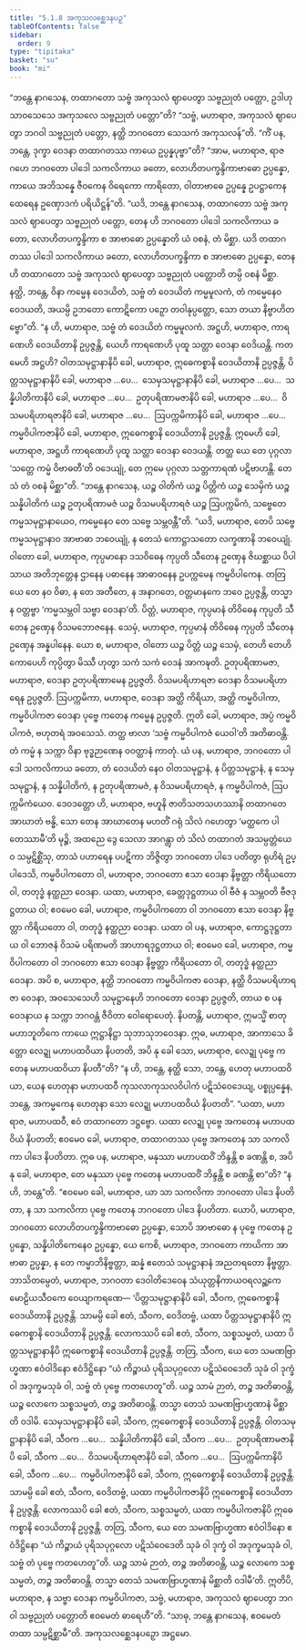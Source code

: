 ```yaml
---
title: "5.1.8 အကုသလစ္ဆေဒနပဉှ"
tableOfContents: false
sidebar:
  order: 9
type: "tipitaka"
basket: "su"
book: "mi"
---
```



<DynamicBreadcrumb />

<Division number="127" book="mi">

<Paragraph number="650" book="mi">
“ဘန္တေ နာဂသေန, တထာဂတော သဗ္ဗံ အကုသလံ ဈာပေတွာ သဗ္ဗညုတံ ပတ္တော, ဥဒါဟု သာဝသေသေ အကုသလေ သဗ္ဗညုတံ ပတ္တော”တိ? “သဗ္ဗံ, မဟာရာဇ, အကုသလံ ဈာပေတွာ ဘဂဝါ သဗ္ဗညုတံ ပတ္တော, နတ္ထိ ဘဂဝတော သေသကံ အကုသလန်”တိ.
</Paragraph>

<Paragraph number="651" book="mi">
“ကိံ ပန, ဘန္တေ, ဒုက္ခာ ဝေဒနာ တထာဂတဿ ကာယေ ဥပ္ပန္နပုဗ္ဗာ”တိ? “အာမ, မဟာရာဇ, ရာဇဂဟေ ဘဂဝတော ပါဒေါ သကလိကာယ ခတော, လောဟိတပက္ခန္ဒိကာဗာဓော ဥပ္ပန္နော, ကာယေ အဘိသန္နေ ဇီဝကေန ဝိရေကော ကာရိတော, ဝါတာဗာဓေ ဥပ္ပန္နေ ဥပဋ္ဌာကေန ထေရေန ဥဏှောဒကံ ပရိယိဋ္ဌန်”တိ.
</Paragraph>

<Paragraph number="652" book="mi">
“ယဒိ, ဘန္တေ နာဂသေန, တထာဂတော သဗ္ဗံ အကုသလံ ဈာပေတွာ သဗ္ဗညုတံ ပတ္တော, တေန ဟိ ဘဂဝတော ပါဒေါ သကလိကာယ ခတော, လောဟိတပက္ခန္ဒိကာ စ အာဗာဓော ဥပ္ပန္နောတိ ယံ ဝစနံ, တံ မိစ္ဆာ. ယဒိ တထာဂတဿ ပါဒေါ သကလိကာယ ခတော, လောဟိတပက္ခန္ဒိကာ စ အာဗာဓော ဥပ္ပန္နော, တေန ဟိ တထာဂတော သဗ္ဗံ အကုသလံ ဈာပေတွာ သဗ္ဗညုတံ ပတ္တောတိ တမ္ပိ ဝစနံ မိစ္ဆာ. နတ္ထိ, ဘန္တေ, ဝိနာ ကမ္မေန ဝေဒယိတံ, သဗ္ဗံ တံ ဝေဒယိတံ ကမ္မမူလကံ, တံ ကမ္မေနေဝ ဝေဒယတိ, အယမ္ပိ ဥဘတော ကောဋိကော ပဉှော တဝါနုပ္ပတ္တော, သော တယာ နိဗ္ဗာဟိတဗ္ဗော”တိ.
</Paragraph>

<Paragraph number="653" book="mi">
“န ဟိ, မဟာရာဇ, သဗ္ဗံ တံ ဝေဒယိတံ ကမ္မမူလကံ. အဋ္ဌဟိ, မဟာရာဇ, ကာရဏေဟိ ဝေဒယိတာနိ ဥပ္ပဇ္ဇန္တိ, ယေဟိ ကာရဏေဟိ ပုထူ သတ္တာ ဝေဒနာ ဝေဒိယန္တိ. ကတမေဟိ အဋ္ဌဟိ? ဝါတသမုဋ္ဌာနာနိပိ ခေါ, မဟာရာဇ, ဣဓေကစ္စာနိ ဝေဒယိတာနိ ဥပ္ပဇ္ဇန္တိ, ပိတ္တသမုဋ္ဌာနာနိပိ ခေါ, မဟာရာဇ …ပေ…  သေမှသမုဋ္ဌာနာနိပိ ခေါ, မဟာရာဇ …ပေ…  သန္နိပါတိကာနိပိ ခေါ, မဟာရာဇ …ပေ…  ဥတုပရိဏာမဇာနိပိ ခေါ, မဟာရာဇ …ပေ…  ဝိသမပရိဟာရဇာနိပိ ခေါ, မဟာရာဇ …ပေ…  ဩပက္ကမိကာနိပိ ခေါ, မဟာရာဇ …ပေ…  ကမ္မဝိပါကဇာနိပိ ခေါ, မဟာရာဇ, ဣဓေကစ္စာနိ ဝေဒယိတာနိ ဥပ္ပဇ္ဇန္တိ. ဣမေဟိ ခေါ, မဟာရာဇ, အဋ္ဌဟိ ကာရဏေဟိ ပုထူ သတ္တာ ဝေဒနာ ဝေဒယန္တိ. တတ္ထ ယေ တေ ပုဂ္ဂလာ ‘သတ္တေ ကမ္မံ ဝိဗာဓတီ’တိ ဝဒေယျုံ, တေ ဣမေ ပုဂ္ဂလာ သတ္တကာရဏံ ပဋိဗာဟန္တိ. တေသံ တံ ဝစနံ မိစ္ဆာ”တိ. “ဘန္တေ နာဂသေန, ယဉ္စ ဝါတိကံ ယဉ္စ ပိတ္တိကံ ယဉ္စ သေမှိကံ ယဉ္စ သန္နိပါတိကံ ယဉ္စ ဥတုပရိဏာမဇံ ယဉ္စ ဝိသမပရိဟာရဇံ ယဉ္စ ဩပက္ကမိကံ, သဗ္ဗေတေ ကမ္မသမုဋ္ဌာနာယေဝ, ကမ္မေနေဝ တေ သဗ္ဗေ သမ္ဘဝန္တီ”တိ.
</Paragraph>

<Paragraph number="654" book="mi">
“ယဒိ, မဟာရာဇ, တေပိ သဗ္ဗေ ကမ္မသမုဋ္ဌာနာဝ အာဗာဓာ ဘဝေယျုံ, န တေသံ ကောဋ္ဌာသတော လက္ခဏာနိ ဘဝေယျုံ. ဝါတော ခေါ, မဟာရာဇ, ကုပ္ပမာနော ဒသဝိဓေန ကုပ္ပတိ သီတေန ဥဏှေန ဇိဃစ္ဆာယ ပိပါသာယ အတိဘုတ္တေန ဌာနေန ပဓာနေန အာဓာဝနေန ဥပက္ကမေန ကမ္မဝိပါကေန. တတြ ယေ တေ နဝ ဝိဓာ, န တေ အတီတေ, န အနာဂတေ, ဝတ္တမာနကေ ဘဝေ ဥပ္ပဇ္ဇန္တိ, တသ္မာ န ဝတ္တဗ္ဗာ ‘ကမ္မသမ္ဘဝါ သဗ္ဗာ ဝေဒနာ’တိ. ပိတ္တံ, မဟာရာဇ, ကုပ္ပမာနံ တိဝိဓေန ကုပ္ပတိ သီတေန ဥဏှေန ဝိသမဘောဇနေန. သေမှံ, မဟာရာဇ, ကုပ္ပမာနံ တိဝိဓေန ကုပ္ပတိ သီတေန ဥဏှေန အန္နပါနေန. ယော စ, မဟာရာဇ, ဝါတော ယဉ္စ ပိတ္တံ ယဉ္စ သေမှံ, တေဟိ တေဟိ ကောပေဟိ ကုပ္ပိတွာ မိဿီ ဟုတွာ သကံ သကံ ဝေဒနံ အာကဍ္ဎတိ. ဥတုပရိဏာမဇာ, မဟာရာဇ, ဝေဒနာ ဥတုပရိဏာမေန ဥပ္ပဇ္ဇတိ. ဝိသမပရိဟာရဇာ ဝေဒနာ ဝိသမပရိဟာရေန ဥပ္ပဇ္ဇတိ. ဩပက္ကမိကာ, မဟာရာဇ, ဝေဒနာ အတ္ထိ ကိရိယာ, အတ္ထိ ကမ္မဝိပါကာ, ကမ္မဝိပါကဇာ ဝေဒနာ ပုဗ္ဗေ ကတေန ကမ္မေန ဥပ္ပဇ္ဇတိ. ဣတိ ခေါ, မဟာရာဇ, အပ္ပံ ကမ္မဝိပါကဇံ, ဗဟုတရံ အဝသေသံ. တတ္ထ ဗာလာ ‘သဗ္ဗံ ကမ္မဝိပါကဇံ ယေဝါ’တိ အတိဓာဝန္တိ. တံ ကမ္မံ န သက္ကာ ဝိနာ ဗုဒ္ဓဉာဏေန ဝဝတ္ထာနံ ကာတုံ.
</Paragraph>

<Paragraph number="655" book="mi">
ယံ ပန, မဟာရာဇ, ဘဂဝတော ပါဒေါ သကလိကာယ ခတော, တံ ဝေဒယိတံ နေဝ ဝါတသမုဋ္ဌာနံ, န ပိတ္တသမုဋ္ဌာနံ, န သေမှသမုဋ္ဌာနံ, န သန္နိပါတိကံ, န ဥတုပရိဏာမဇံ, န ဝိသမပရိဟာရဇံ, န ကမ္မဝိပါကဇံ, ဩပက္ကမိကံယေဝ. ဒေဝဒတ္တော ဟိ, မဟာရာဇ, ဗဟူနိ ဇာတိသတသဟဿာနိ တထာဂတေ အာဃာတံ ဗန္ဓိ, သော တေန အာဃာတေန မဟတိံ ဂရုံ သိလံ ဂဟေတွာ ‘မတ္ထကေ ပါတေဿာမီ’တိ မုဉ္စိ, အထညေ ဒွေ သေလာ အာဂန္တွာ တံ သိလံ တထာဂတံ အသမ္ပတ္တံယေဝ သမ္ပဋိစ္ဆိံသု, တာသံ ပဟာရေန ပပဋိကာ ဘိဇ္ဇိတွာ ဘဂဝတော ပါဒေ ပတိတွာ ရုဟိရံ ဥပ္ပါဒေသိ, ကမ္မဝိပါကတော ဝါ, မဟာရာဇ, ဘဂဝတော ဧသာ ဝေဒနာ နိဗ္ဗတ္တာ ကိရိယတော ဝါ, တတုဒ္ဓံ နတ္ထညာ ဝေဒနာ.
</Paragraph>

<Paragraph number="656" book="mi">
ယထာ, မဟာရာဇ, ခေတ္တဒုဋ္ဌတာယ ဝါ ဗီဇံ န သမ္ဘဝတိ ဗီဇဒုဋ္ဌတာယ ဝါ; ဧဝမေဝ ခေါ, မဟာရာဇ, ကမ္မဝိပါကတော ဝါ ဘဂဝတော ဧသာ ဝေဒနာ နိဗ္ဗတ္တာ ကိရိယတော ဝါ, တတုဒ္ဓံ နတ္ထညာ ဝေဒနာ.
</Paragraph>

<Paragraph number="657" book="mi">
ယထာ ဝါ ပန, မဟာရာဇ, ကောဋ္ဌဒုဋ္ဌတာယ ဝါ ဘောဇနံ ဝိသမံ ပရိဏမတိ အာဟာရဒုဋ္ဌတာယ ဝါ; ဧဝမေဝ ခေါ, မဟာရာဇ, ကမ္မဝိပါကတော ဝါ ဘဂဝတော ဧသာ ဝေဒနာ နိဗ္ဗတ္တာ ကိရိယတော ဝါ, တတုဒ္ဓံ နတ္ထညာ ဝေဒနာ. အပိ စ, မဟာရာဇ, နတ္ထိ ဘဂဝတော ကမ္မဝိပါကဇာ ဝေဒနာ, နတ္ထိ ဝိသမပရိဟာရဇာ ဝေဒနာ, အဝသေသေဟိ သမုဋ္ဌာနေဟိ ဘဂဝတော ဝေဒနာ ဥပ္ပဇ္ဇတိ, တာယ စ ပန ဝေဒနာယ န သက္ကာ ဘဂဝန္တံ ဇီဝိတာ ဝေါရောပေတုံ.
</Paragraph>

<Paragraph number="658" book="mi">
နိပတန္တိ, မဟာရာဇ, ဣမသ္မိံ စာတုမဟာဘူတိကေ ကာယေ ဣဋ္ဌာနိဋ္ဌာ သုဘာသုဘဝေဒနာ. ဣဓ, မဟာရာဇ, အာကာသေ ခိတ္တော လေဍ္ဍု မဟာပထဝိယာ နိပတတိ, အပိ နု ခေါ သော, မဟာရာဇ, လေဍ္ဍု ပုဗ္ဗေ ကတေန မဟာပထဝိယာ နိပတီ”တိ? “န ဟိ, ဘန္တေ, နတ္ထိ သော, ဘန္တေ, ဟေတု မဟာပထဝိယာ, ယေန ဟေတုနာ မဟာပထဝီ ကုသလာကုသလဝိပါကံ ပဋိသံဝေဒေယျ, ပစ္စုပ္ပန္နေန, ဘန္တေ, အကမ္မကေန ဟေတုနာ သော လေဍ္ဍု မဟာပထဝိယံ နိပတတိ”. “ယထာ, မဟာရာဇ, မဟာပထဝီ, ဧဝံ တထာဂတော ဒဋ္ဌဗ္ဗော. ယထာ လေဍ္ဍု ပုဗ္ဗေ အကတေန မဟာပထဝိယံ နိပတတိ; ဧဝမေဝ ခေါ, မဟာရာဇ, တထာဂတဿ ပုဗ္ဗေ အကတေန သာ သကလိကာ ပါဒေ နိပတိတာ.
</Paragraph>

<Paragraph number="659" book="mi">
ဣဓ ပန, မဟာရာဇ, မနုဿာ မဟာပထဝိံ ဘိန္ဒန္တိ စ ခဏန္တိ စ, အပိ နု ခေါ, မဟာရာဇ, တေ မနုဿာ ပုဗ္ဗေ ကတေန မဟာပထဝိံ ဘိန္ဒန္တိ စ ခဏန္တိ စာ”တိ? “န ဟိ, ဘန္တေ”တိ. “ဧဝမေဝ ခေါ, မဟာရာဇ, ယာ သာ သကလိကာ ဘဂဝတော ပါဒေ နိပတိတာ, န သာ သကလိကာ ပုဗ္ဗေ ကတေန ဘဂဝတော ပါဒေ နိပတိတာ. ယောပိ, မဟာရာဇ, ဘဂဝတော လောဟိတပက္ခန္ဒိကာဗာဓော ဥပ္ပန္နော, သောပိ အာဗာဓော န ပုဗ္ဗေ ကတေန ဥပ္ပန္နော, သန္နိပါတိကေနေဝ ဥပ္ပန္နော, ယေ ကေစိ, မဟာရာဇ, ဘဂဝတော ကာယိကာ အာဗာဓာ ဥပ္ပန္နာ, န တေ ကမ္မာဘိနိဗ္ဗတ္တာ, ဆန္နံ ဧတေသံ သမုဋ္ဌာနာနံ အညတရတော နိဗ္ဗတ္တာ.
</Paragraph>

<Paragraph number="660" book="mi">
ဘာသိတမ္ပေတံ, မဟာရာဇ, ဘဂဝတာ ဒေဝါတိဒေဝေန သံယုတ္တနိကာယဝရလဉ္ဆကေ မောဠိယသီဝကေ ဝေယျာကရဏေ—
</Paragraph>

<Paragraph number="661" book="mi">
‘ပိတ္တသမုဋ္ဌာနာနိပိ ခေါ, သီဝက, ဣဓေကစ္စာနိ ဝေဒယိတာနိ ဥပ္ပဇ္ဇန္တိ. သာမမ္ပိ ခေါ ဧတံ, သီဝက, ဝေဒိတဗ္ဗံ, ယထာ ပိတ္တသမုဋ္ဌာနာနိပိ ဣဓေကစ္စာနိ ဝေဒယိတာနိ ဥပ္ပဇ္ဇန္တိ. လောကဿပိ ခေါ ဧတံ, သီဝက, သစ္စသမ္မတံ, ယထာ ပိတ္တသမုဋ္ဌာနာနိပိ ဣဓေကစ္စာနိ ဝေဒယိတာနိ ဥပ္ပဇ္ဇန္တိ. တတြ, သီဝက, ယေ တေ သမဏဗြာဟ္မဏာ ဧဝံဝါဒိနော ဧဝံဒိဋ္ဌိနော “ယံ ကိဉ္စာယံ ပုရိသပုဂ္ဂလော ပဋိသံဝေဒေတိ သုခံ ဝါ ဒုက္ခံ ဝါ အဒုက္ခမသုခံ ဝါ, သဗ္ဗံ တံ ပုဗ္ဗေ ကတဟေတူ”တိ. ယဉ္စ သာမံ ဉာတံ, တဉ္စ အတိဓာဝန္တိ, ယဉ္စ လောကေ သစ္စသမ္မတံ, တဉ္စ အတိဓာဝန္တိ. တသ္မာ တေသံ သမဏဗြာဟ္မဏာနံ မိစ္ဆာတိ ဝဒါမိ.
</Paragraph>

<Paragraph number="662" book="mi">
သေမှသမုဋ္ဌာနာနိပိ ခေါ, သီဝက, ဣဓေကစ္စာနိ ဝေဒယိတာနိ ဥပ္ပဇ္ဇန္တိ. ဝါတသမုဋ္ဌာနာနိပိ ခေါ, သီဝက …ပေ…  သန္နိပါတိကာနိပိ ခေါ, သီဝက …ပေ…  ဥတုပရိဏာမဇာနိပိ ခေါ, သီဝက …ပေ…  ဝိသမပရိဟာရဇာနိပိ ခေါ, သီဝက …ပေ…  ဩပက္ကမိကာနိပိ ခေါ, သီဝက …ပေ…  ကမ္မဝိပါကဇာနိပိ ခေါ, သီဝက, ဣဓေကစ္စာနိ ဝေဒယိတာနိ ဥပ္ပဇ္ဇန္တိ. သာမမ္ပိ ခေါ ဧတံ, သီဝက, ဝေဒိတဗ္ဗံ, ယထာ ကမ္မဝိပါကဇာနိပိ ဣဓေကစ္စာနိ ဝေဒယိတာနိ ဥပ္ပဇ္ဇန္တိ. လောကဿပိ ခေါ ဧတံ, သီဝက, သစ္စသမ္မတံ, ယထာ ကမ္မဝိပါကဇာနိပိ ဣဓေကစ္စာနိ ဝေဒယိတာနိ ဥပ္ပဇ္ဇန္တိ. တတြ, သီဝက, ယေ တေ သမဏဗြာဟ္မဏာ ဧဝံဝါဒိနော ဧဝံဒိဋ္ဌိနော “ယံ ကိဉ္စာယံ ပုရိသပုဂ္ဂလော ပဋိသံဝေဒေတိ သုခံ ဝါ ဒုက္ခံ ဝါ အဒုက္ခမသုခံ ဝါ, သဗ္ဗံ တံ ပုဗ္ဗေ ကတဟေတူ”တိ. ယဉ္စ သာမံ ဉာတံ, တဉ္စ အတိဓာဝန္တိ, ယဉ္စ လောကေ သစ္စသမ္မတံ, တဉ္စ အတိဓာဝန္တိ. တသ္မာ တေသံ သမဏဗြာဟ္မဏာနံ မိစ္ဆာတိ ဝဒါမီ’တိ.
</Paragraph>

<Paragraph number="663" book="mi">
ဣတိပိ, မဟာရာဇ, န သဗ္ဗာ ဝေဒနာ ကမ္မဝိပါကဇာ, သဗ္ဗံ, မဟာရာဇ, အကုသလံ ဈာပေတွာ ဘဂဝါ သဗ္ဗညုတံ ပတ္တောတိ ဧဝမေတံ ဓာရေဟီ”တိ. “သာဓု, ဘန္တေ နာဂသေန, ဧဝမေတံ တထာ သမ္ပဋိစ္ဆာမီ”တိ.

</Paragraph>
</Division>

<Paragraph number="664" type="center" book="mi">
အကုသလစ္ဆေဒနပဉှော အဋ္ဌမော.
</Paragraph>